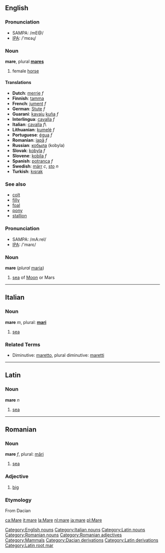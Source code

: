 ==English==
=== Pronunciation ===
*SAMPA: /mE@/
*[[w:IPA|IPA]]: /'mɛəɻ/

=== Noun ===
[[Category:English nouns]]
'''mare''', plural '''[[mares]]'''

# female [[horse]]

==== Translations ====
*'''Dutch''': [[merrie]] ''f''
*'''Finnish''': [[tamma]]
*'''French''': [[jument]] ''f''
*'''German''': [[Stute]] ''f''
*'''Guarani''': [[kavaju]] [[kuña]] ''f''
*'''Interlingua''': [[cavalla]] ''f''
*'''Italian''': [[cavalla]] ''f''\
*'''Lithuanian''': [[kumelė]] ''f''
*'''Portuguese''': [[égua]] ''f''
*'''Romanian''': [[iapă]] ''f''
*'''Russian''': [[кобыла]] (kobyla)
*'''Slovak''': [[kobyla#Slovak|kobyla]] ''f''
*'''Slovene''': [[kobila]] ''f''
*'''Spanish''': [[potranca]] ''f''
*'''Swedish''': [[märr]] ''c'', [[sto]] ''n''
*'''Turkish''': [[kısrak]]

=== See also ===
*[[colt]]
*[[filly]]
*[[foal]]
*[[pony]]
*[[stallion]]

=== Pronunciation ===
*SAMPA: /mA:reI/
*[[w:IPA|IPA]]: /'marɛ/
===Noun===
'''mare''' (''plural'' [[maria]])

# [[sea]] of [[Moon]] or Mars
----

==Italian==
=== Noun ===
[[Category:Italian nouns]]
'''mare''' ''m'', plural: '''[[mari]]'''
# [[sea]]

===Related Terms===
*Diminutive: [[maretto]], plural diminutive: [[maretti]]

----

==Latin==
=== Noun ===
[[Category:Latin nouns]]
'''mare''' ''n''
# [[sea]]

----
==Romanian==
=== Noun ===
[[Category:Romanian nouns]]
'''mare''' ''f'', plural: [[mări]]
# [[sea]]

=== Adjective ===
[[Category:Romanian adjectives]]
# [[big]]

=== Etymology ===
From Dacian

[[Category:Mammals]]
[[Category:Dacian derivations]]
[[Category:Latin derivations]]
[[Category:Latin root mar]]

[[ca:Mare]]
[[it:mare]]
[[la:Mare]]
[[nl:mare]]
[[ja:mare]]
[[pl:Mare]]